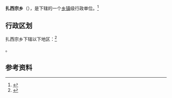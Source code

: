 {{中国乡级行政区|54/23/26/200/000}}

'''扎西宗乡'''（{{bo|z=བཀྲ་ཤིས་འཛོམས་}}），是{{PRC admin/fullname|54/23/26/200/000|3}}下辖的一个[[乡镇|乡镇]]级行政单位。<ref>{{PRC admin/ref sgc|{{PRC admin/parent|54/23/26/200/000}}}}</ref>

== 行政区划 ==

扎西宗乡下辖以下地区：<ref>{{PRC admin/ref sgc|54/23/26/200/000}}</ref>

{{PRC admin/children|54/23/26/200/000}}。

== 参考资料 ==

{{reflist}}

{{行政区划小作品}}
{{PRC admin/navcat|54/23/26/200/000}}